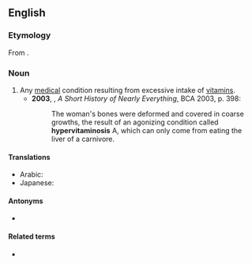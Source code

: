 ==English==
{{wikipedia}}

===Etymology===
From {{confix|en|hyper|vitamin|osis}}.

===Noun===
{{en-noun|~|hypervitaminoses}}

# Any [[medical]] condition resulting from excessive intake of [[vitamin]]s.
#* '''2003''', {{w|Bill Bryson}}, ''A Short History of Nearly Everything'', BCA 2003, p. 398:
#*: The woman's bones were deformed and covered in coarse growths, the result of an agonizing condition called '''hypervitaminosis''' A, which can only come from eating the liver of a carnivore.

====Translations====
{{trans-top|medical condition}}
* Arabic: {{t|ar|‫فَرْط الفيتامين‬|m}}
* Japanese: {{t+|ja|ビタミン過剰症|tr=ビタミンかじょうしょう, bitamin-kajōshō}}
{{trans-bottom}}

====Antonyms====
* {{l|en|hypovitaminosis}}

====Related terms====
* {{l|en|hypervitaminotic}}